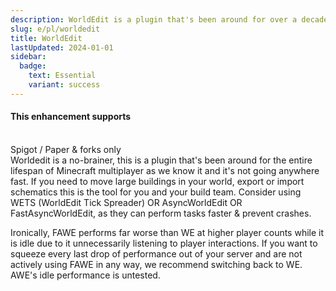 ```yaml
---
description: WorldEdit is a plugin that's been around for over a decade and can be used to help speed up large builds / world changes.
slug: e/pl/worldedit
title: WorldEdit
lastUpdated: 2024-01-01
sidebar:
  badge:
    text: Essential
    variant: success
---
```



#### This enhancement supports
<br/>
<MainStatusPill warning>Spigot / Paper & forks only</MainStatusPill>
<br/>
Worldedit is a no-brainer, this is a plugin that's been around for the entire lifespan of Minecraft multiplayer as we know it and it's not going anywhere fast. If you need to move large buildings in your world, export or import schematics this is the tool for you and your build team. Consider using WETS (WorldEdit Tick Spreader) OR AsyncWorldEdit OR FastAsyncWorldEdit, as they can perform tasks faster & prevent crashes.

Ironically, FAWE performs far worse than WE at higher player counts while it is idle due to it unnecessarily listening to player interactions. If you want to squeeze every last drop of performance out of your server and are not actively using FAWE in any way, we recommend switching back to WE. AWE's idle performance is untested.

<LinkCard
  title="Bukkit.org"
  description="View WorldEdit's official Bukkit page for downloading the plugin."
  href="https://dev.bukkit.org/projects/worldedit/files"
/>